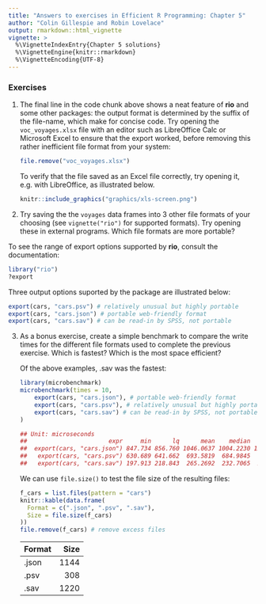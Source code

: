 ```yaml
---
title: "Answers to exercises in Efficient R Programming: Chapter 5"
author: "Colin Gillespie and Robin Lovelace"
output: rmarkdown::html_vignette
vignette: >
  %\VignetteIndexEntry{Chapter 5 solutions}
  %\VignetteEngine{knitr::rmarkdown}
  %\VignetteEncoding{UTF-8}
---
```


### Exercises {-}

1. The final line in the code chunk above shows a neat feature of **rio** and some other packages: the output format is determined by the suffix of the file-name, which make for concise code. Try opening the `voc_voyages.xlsx` file with an editor such as LibreOffice Calc or Microsoft Excel to ensure that the export worked, before removing this rather inefficient file format from your system:

    ```r
    file.remove("voc_voyages.xlsx")
    ```
    
    To verify that the file saved as an Excel file correctly, try opening it, e.g. with LibreOffice, as illustrated below.
    
    
    ```r
    knitr::include_graphics("graphics/xls-screen.png")
    ```

2. Try saving the the `voyages` data frames into 3 other file formats of your choosing (see `vignette("rio")` for supported formats). Try opening these in external programs. Which file formats are more portable?

To see the range of export options supported by **rio**, consult the documentation:
   
```r
library("rio")
?export
```
    
Three output options suported by the package are illustrated below:
    
```r
export(cars, "cars.psv") # relatively unusual but highly portable
export(cars, "cars.json") # portable web-friendly format
export(cars, "cars.sav") # can be read-in by SPSS, not portable
```

3. As a bonus exercise, create a simple benchmark to compare the write times for the different file formats used to complete the previous exercise. Which is fastest? Which is the most space efficient?

    Of the above examples, .sav was the fastest:

    ```r
    library(microbenchmark)
    microbenchmark(times = 10,
        export(cars, "cars.json"), # portable web-friendly format
        export(cars, "cars.psv"), # relatively unusual but highly portable
        export(cars, "cars.sav") # can be read-in by SPSS, not portable
    )
    
    ## Unit: microseconds
    ##                       expr     min      lq      mean    median       uq
    ##  export(cars, "cars.json") 847.734 856.760 1046.0637 1004.2230 1257.855
    ##   export(cars, "cars.psv") 630.689 641.662  693.5819  684.9845  733.419
    ##   export(cars, "cars.sav") 197.913 218.843  265.2692  232.7065  273.377
    ```
    
    We can use `file.size()` to test the file size of the resulting files:
    
    ```r
    f_cars = list.files(pattern = "cars")
    knitr::kable(data.frame(
      Format = c(".json", ".psv", ".sav"),
      Size = file.size(f_cars)
    ))
    file.remove(f_cars) # remove excess files
    ```
    
    |Format | Size|
    |:------|----:|
    |.json  | 1144|
    |.psv   |  308|
    |.sav   | 1220|
